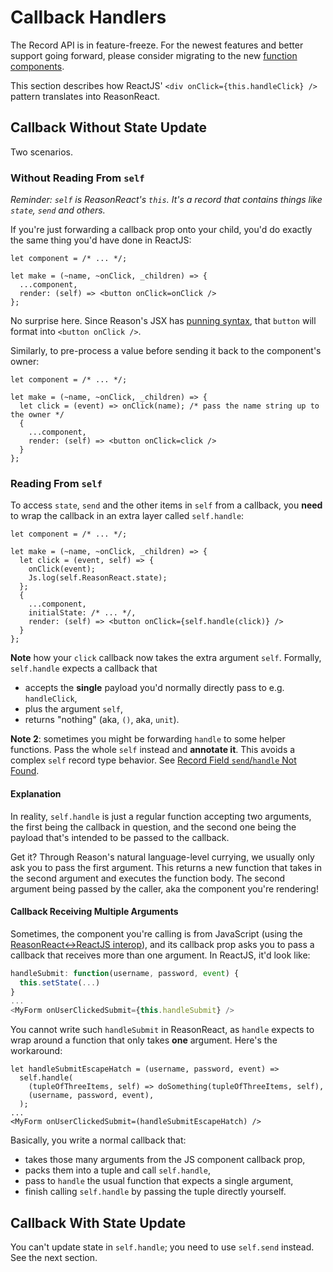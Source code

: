 
# Callback Handlers

<aside class="warning">
The Record API is in feature-freeze. For the newest features and better support going forward, please consider migrating to the new <a href="https://reasonml.github.io/reason-react/docs/en/components">function components</a>.
</aside>

This section describes how ReactJS' `<div onClick={this.handleClick} />` pattern translates into ReasonReact.

## Callback Without State Update

Two scenarios.

### Without Reading From `self`

_Reminder: `self` is ReasonReact's `this`. It's a record that contains things like `state`, `send` and others._

If you're just forwarding a callback prop onto your child, you'd do exactly the same thing you'd have done in ReactJS:

```reason
let component = /* ... */;

let make = (~name, ~onClick, _children) => {
  ...component,
  render: (self) => <button onClick=onClick />
};
```

No surprise here. Since Reason's JSX has [punning syntax](https://reasonml.github.io/docs/en/jsx.html#punning), that `button` will format into `<button onClick />`.

Similarly, to pre-process a value before sending it back to the component's owner:

```reason
let component = /* ... */;

let make = (~name, ~onClick, _children) => {
  let click = (event) => onClick(name); /* pass the name string up to the owner */
  {
    ...component,
    render: (self) => <button onClick=click />
  }
};
```

### Reading From `self`

To access `state`, `send` and the other items in `self` from a callback, you **need** to wrap the callback in an extra layer called `self.handle`:

```reason
let component = /* ... */;

let make = (~name, ~onClick, _children) => {
  let click = (event, self) => {
    onClick(event);
    Js.log(self.ReasonReact.state);
  };
  {
    ...component,
    initialState: /* ... */,
    render: (self) => <button onClick={self.handle(click)} />
  }
};
```

**Note** how your `click` callback now takes the extra argument `self`. Formally, `self.handle` expects a callback that

- accepts the **single** payload you'd normally directly pass to e.g. `handleClick`,
- plus the argument `self`,
- returns "nothing" (aka, `()`, aka, `unit`).

**Note 2**: sometimes you might be forwarding `handle` to some helper functions. Pass the whole `self` instead and **annotate it**. This avoids a complex `self` record type behavior. See [Record Field `send`/`handle` Not Found](faq#Record%20Field%20send%20/%20handle%20Not%20Found).

#### Explanation

In reality, `self.handle` is just a regular function accepting two arguments, the first being the callback in question, and the second one being the payload that's intended to be passed to the callback.

Get it? Through Reason's natural language-level currying, we usually only ask you to pass the first argument. This returns a new function that takes in the second argument and executes the function body. The second argument being passed by the caller, aka the component you're rendering!

#### Callback Receiving Multiple Arguments

Sometimes, the component you're calling is from JavaScript (using the [ReasonReact<->ReactJS interop](interop.md)), and its callback prop asks you to pass a callback that receives more than one argument. In ReactJS, it'd look like:

```javascript
handleSubmit: function(username, password, event) {
  this.setState(...)
}
...
<MyForm onUserClickedSubmit={this.handleSubmit} />
```

You cannot write such `handleSubmit` in ReasonReact, as `handle` expects to wrap around a function that only takes **one** argument. Here's the workaround:

```reason
let handleSubmitEscapeHatch = (username, password, event) =>
  self.handle(
    (tupleOfThreeItems, self) => doSomething(tupleOfThreeItems, self),
    (username, password, event),
  );
...
<MyForm onUserClickedSubmit=(handleSubmitEscapeHatch) />
```

Basically, you write a normal callback that:

- takes those many arguments from the JS component callback prop,
- packs them into a tuple and call `self.handle`,
- pass to `handle` the usual function that expects a single argument,
- finish calling `self.handle` by passing the tuple directly yourself.

## Callback With State Update

You can't update state in `self.handle`; you need to use `self.send` instead. See the next section.
